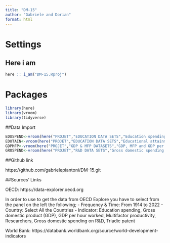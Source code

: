 ```yaml
---
title: "DM-15"
author: "Gabriele and Dorian"
format: html
---
```


# Settings
## Here i am

```r
here :: i_am("DM-15.Rproj")
```
# Packages

```r
library(here)
library(vroom)
library(tidyverse)
```

##Data Import
```r
EDUSPEND<-vroom(here("PROJET","EDUCATION DATA SETS","Education spending (OECD).csv"))
EDUTAIN<-vroom(here("PROJET","EDUCATION DATA SETS","Educational attainment, at least completed short-cycle tertiary, population 25+, total (World Bank).csv"))
GDPMFP<-vroom(here("PROJET","GDP & MFP DATASETS","GDP, MFP and GDP per hour worked (OECD).csv"))
GROSPEND<-vroom(here("PROJET","R&D DATA SETS","Gross domestic spending in R&D, Researchers per countries & Tridic Patent families (OECD).csv"))
```

##Github link

https://github.com/gabrielepiantoni/DM-15.git

##Sources' Links

OECD: https://data-explorer.oecd.org

In order to use to get the data from OECD Explore you have to select from the panel on the left the following;
- Frequency & Time: From 1914 to 2022
- Country: Select All the Countries
- Indicator:  Education spending, Gross domestic product (GDP), GDP per hour worked, Multifactor productivity, Researchers, Gross domestic spending on R&D, Triadic patent

World Bank: https://databank.worldbank.org/source/world-development-indicators
